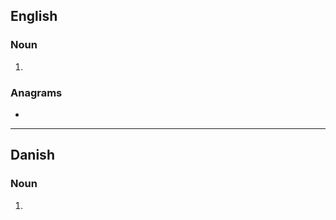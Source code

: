 {{also|Senders}}
==English==

===Noun===
{{head|en|noun plural form}}

# {{plural of|sender|lang=en}}

===Anagrams===
* {{anagrams|en|redness|resends}}

----

==Danish==

===Noun===
{{head|da|noun form|g=c}}

# {{genitive singular indefinite of|sender|lang=da}}